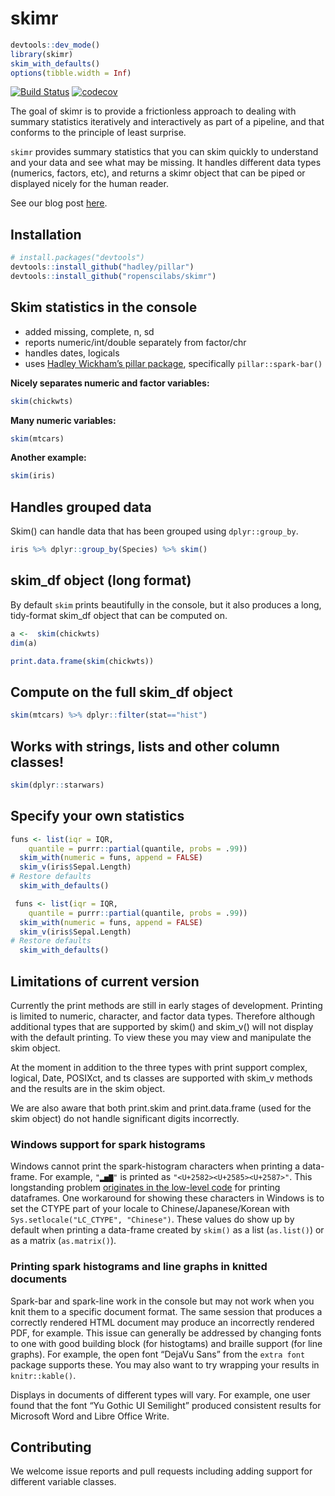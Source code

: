 # skimr
```r
devtools::dev_mode()
library(skimr)
skim_with_defaults()
options(tibble.width = Inf) 
```

[![Build Status](https://travis-ci.org/ropenscilabs/skimr.svg?branch=master)](https://travis-ci.org/ropenscilabs/skimr)
[![codecov](https://codecov.io/gh/ropenscilabs/skimr/branch/master/graph/badge.svg)](https://codecov.io/gh/ropenscilabs/skimr)

The goal of skimr is to provide a frictionless approach to dealing with summary statistics iteratively and interactively as part of a pipeline, and that conforms to the principle of least surprise. 

`skimr` provides summary statistics that you can skim quickly to understand and your data and see what may be missing. It handles different data types (numerics, factors, etc), and returns a skimr object that can be piped or displayed nicely for the human reader. 

See our blog post [here](https://rawgit.com/ropenscilabs/skimr/master/blog.html).

## Installation


``` r
# install.packages("devtools")
devtools::install_github("hadley/pillar")
devtools::install_github("ropenscilabs/skimr")
```

## Skim statistics in the console

- added missing, complete, n, sd
- reports numeric/int/double separately from factor/chr
- handles dates, logicals
- uses [Hadley Wickham's pillar package](https://github.com/hadley/pillar), specifically `pillar::spark-bar()`

**Nicely separates numeric and factor variables:**  

```r
skim(chickwts)
```

**Many numeric variables:**  
```r
skim(mtcars)
```

 
**Another example:**  
```r
skim(iris)
```

## Handles grouped data

Skim() can handle data that has been grouped using `dplyr::group_by`.

```r
iris %>% dplyr::group_by(Species) %>% skim()
```

## skim_df object (long format)

By default `skim` prints beautifully in the console, but it also produces a long, tidy-format skim_df object that can be computed on. 

```r
a <-  skim(chickwts)
dim(a)

```


```r
print.data.frame(skim(chickwts))
```


## Compute on the full skim_df object
```r
skim(mtcars) %>% dplyr::filter(stat=="hist")
```

## Works with strings, lists and other column classes!

```r
skim(dplyr::starwars)
```


## Specify your own statistics

```r
funs <- list(iqr = IQR,
    quantile = purrr::partial(quantile, probs = .99))
  skim_with(numeric = funs, append = FALSE)
  skim_v(iris$Sepal.Length)
# Restore defaults
  skim_with_defaults()
```


```r

 funs <- list(iqr = IQR,
    quantile = purrr::partial(quantile, probs = .99))
  skim_with(numeric = funs, append = FALSE)
  skim_v(iris$Sepal.Length)
# Restore defaults
  skim_with_defaults()

```

## Limitations of current version

Currently the print methods are still in early stages of development. Printing is limited to numeric, character,
and factor data types. Therefore although additional types that are supported by skim() 
and skim_v() will not display with the default printing.  To view these you may view and manipulate the 
skim object.

At the moment in addition to the three types with print support complex, logical, Date, POSIXct, and ts classes
are supported with skim_v methods and the results are in the skim object.

We are also aware that both print.skim and print.data.frame (used for the skim object)  do not handle 
significant digits incorrectly.  

### Windows support for spark histograms

Windows cannot print the spark-histogram characters when printing a data-frame. For example, 
`"▂▅▇"` is printed as `"<U+2582><U+2585><U+2587>"`. This longstanding problem [originates in 
the low-level code](http://r.789695.n4.nabble.com/Unicode-display-problem-with-data-frames-under-Windows-td4707639.html) 
for printing dataframes. One workaround for showing these characters in Windows is to set the CTYPE part of your locale to Chinese/Japanese/Korean with `Sys.setlocale("LC_CTYPE", "Chinese")`. These values do show up by default when printing a data-frame created by `skim()` as a list (`as.list()`) or as a matrix (`as.matrix()`).

### Printing spark histograms and line graphs in knitted documents

Spark-bar and spark-line work in the console but may not work when you knit them to a specific document format.
The same session that produces a correctly rendered HTML document may produce an incorrectly rendered PDF, 
for example. This issue can generally be addressed by changing fonts to one with good building block (for
histogtams) and braille support (for line graphs).  For example, the open font "DejaVu Sans" from 
the `extra font` package supports these.  You may also want to try wrapping your results in `knitr::kable()`.

Displays in documents of different types will vary. For example, one user found that the font 
"Yu Gothic UI Semilight"  produced consistent results for Microsoft Word and Libre Office Write.

## Contributing

We welcome issue reports and pull requests including adding support for different variable classes.
